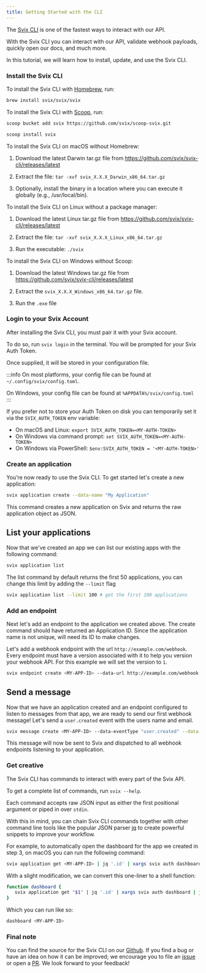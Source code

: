 ```yaml
---
title: Getting Started with the CLI
---
```



The [Svix CLI](https://github.com/svix/svix-cli) is one of the fastest ways to interact with our API.

With the Svix CLI you can interact with our API, validate webhook payloads, quickly open our docs, and much more.

In this tutorial, we will learn how to install, update, and use the Svix CLI.

### Install the Svix CLI

<CLITabs>
<TabItem value="homebrew">

To install the Svix CLI with [Homebrew](https://homebrew.sh), run:



```sh
brew install svix/svix/svix
```
</TabItem>
<TabItem value="scoop">

To install the Svix CLI with [Scoop](https://scoop.sh/), run:


```sh
scoop bucket add svix https://github.com/svix/scoop-svix.git
```

```sh
scoop install svix
```

</TabItem>
<TabItem value="macos">

To install the Svix CLI on macOS without Homebrew:

1. Download the latest Darwin tar.gz file from <https://github.com/svix/svix-cli/releases/latest>

2. Extract the file: `tar -xvf svix_X.X.X_Darwin_x86_64.tar.gz`

2. Optionally, install the binary in a location where you can execute it globally (e.g., /usr/local/bin).

</TabItem>
<TabItem value="linux">

To install the Svix CLI on Linux without a package manager:

1. Download the latest Linux tar.gz file from <https://github.com/svix/svix-cli/releases/latest>

2. Extract the file: `tar -xvf svix_X.X.X_Linux_x86_64.tar.gz`

3. Run the executable: `./svix`

</TabItem>
<TabItem value="windows">

To install the Svix CLI on Windows without Scoop:

1. Download the latest Windows tar.gz file from <https://github.com/svix/svix-cli/releases/latest>

2. Extract the `svix_X.X.X_Windows_x86_64.tar.gz` file.

3. Run the `.exe` file

</TabItem>
</CLITabs>

### Login to your Svix Account

After installing the Svix CLI, you must pair it with your Svix account.

To do so, run `svix login` in the terminal. You will be prompted for your Svix Auth Token.

Once supplied, it will be stored in your configuration file.

:::info
On most platforms, your config file can be found at `~/.config/svix/config.toml`.

On Windows, your config file can be found at `%APPDATA%/svix/config.toml`
:::

If you prefer not to store your Auth Token on disk you can temporarily set it via the `SVIX_AUTH_TOKEN` env variable:

 - On macOS and Linux: `export SVIX_AUTH_TOKEN=<MY-AUTH-TOKEN>`
 - On Windows via command prompt: `set SVIX_AUTH_TOKEN=<MY-AUTH-TOKEN>`
 - On Windows via PowerShell: `$env:SVIX_AUTH_TOKEN = '<MY-AUTH-TOKEN>'`

### Create an application

You’re now ready to use the Svix CLI. To get started let's create a new application:

```sh
svix application create --data-name "My Application"
```

This command creates a new application on Svix and returns the raw application object as JSON.

## List your applications

Now that we've created an app we can list our existing apps with the following command:

```sh
svix application list
```

The list command by default returns the first 50 applications, you can change this limit by adding the `--limit` flag

```sh
svix application list --limit 100 # get the first 100 applications
```

### Add an endpoint

Next let's add an endpoint to the application we created above.  The create command should have returned an Application ID.
Since the application name is not unique, will need its ID to make changes.

Let's add a webhook endpoint with the url `http://example.com/webhook`. Every endpoint must have a version associated with it
to help you version your webhook API.  For this example we will set the version to `1`.

```sh
svix endpoint create <MY-APP-ID> --data-url http://example.com/webhook --data-version 1
```

## Send a message

Now that we have an application created and an endpoint configured to listen to messages from that app, we are ready to send our first
webhook message! Let's send a `user.created` event with the users name and email.

```sh
svix message create <MY-APP-ID> --data-eventType "user.created" --data-payload "{\"username\":\"new_user\",\"email\":\"new_user@example.com\"}"
```

This message will now be sent to Svix and dispatched to all webhook endpoints listening to your application.

### Get creative

The Svix CLI has commands to interact with every part of the Svix API.

To get a complete list of commands, run `svix --help`.

Each command accepts raw JSON input as either the first positional argument or piped in over `stdin`.

With this in mind, you can chain Svix CLI commands together with other command line tools like the popular JSON parser
[jq](https://stedolan.github.io/jq/) to create powerful snippets to improve your workflow.

For example, to automatically open the dashboard for the app we created in step 3, on macOS you can run the following command:


```sh
svix application get <MY-APP-ID> | jq '.id' | xargs svix auth dashboard | jq '.url' | xargs open
```

With a slight modification, we can convert this one-liner to a shell function:

```zsh
function dashboard {
   svix application get "$1" | jq '.id' | xargs svix auth dashboard | jq '.url' | xargs open
}
```

Which you can run like so:

```zsh
dashboard <MY-APP-ID>
```

### Final note

You can find the source for the Svix CLI on our [Github](https://github.com/svix/svix-cli). If you find a bug or have an idea
on how it can be improved; we encourage you to file an [issue](https://github.com/svix/svix-cli/issues/new) or open a
[PR](https://github.com/svix/svix-cli/pulls). We look forward to your feedback!
